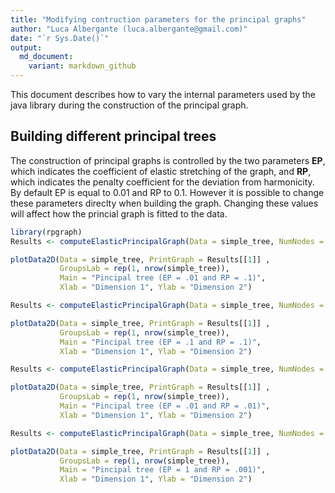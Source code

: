 ```yaml
---
title: "Modifying contruction parameters for the principal graphs"
author: "Luca Albergante (luca.albergante@gmail.com)"
date: "`r Sys.Date()`"
output:
  md_document:
    variant: markdown_github
---
```


This document describes how to vary the internal parameters used by the java library during the construction of the principal graph.

## Building different principal trees

The construction of principal graphs is controlled by the two parameters **EP**, which indicates the coefficient of elastic stretching of the graph, and **RP**, which indicates the penalty coefficient for the deviation from harmonicity. By default EP is equal to 0.01 and RP to 0.1. However it is possible to change these parameters direclty when building the graph. Changing these values will affect how the princial graph is fitted to the data.

```r
library(rpgraph)
Results <- computeElasticPrincipalGraph(Data = simple_tree, NumNodes = 20, Method = 'DefaultPrincipalTreeConfiguration')
```

```r
plotData2D(Data = simple_tree, PrintGraph = Results[[1]] ,
           GroupsLab = rep(1, nrow(simple_tree)),
           Main = "Pincipal tree (EP = .01 and RP = .1)",
           Xlab = "Dimension 1", Ylab = "Dimension 2")
```




```r
Results <- computeElasticPrincipalGraph(Data = simple_tree, NumNodes = 20, Method = 'DefaultPrincipalTreeConfiguration', EP = .1)
```


```r
plotData2D(Data = simple_tree, PrintGraph = Results[[1]] ,
           GroupsLab = rep(1, nrow(simple_tree)),
           Main = "Pincipal tree (EP = .1 and RP = .1)",
           Xlab = "Dimension 1", Ylab = "Dimension 2")
```



```r
Results <- computeElasticPrincipalGraph(Data = simple_tree, NumNodes = 20, Method = 'DefaultPrincipalTreeConfiguration', RP = .01)
```


```r
plotData2D(Data = simple_tree, PrintGraph = Results[[1]] ,
           GroupsLab = rep(1, nrow(simple_tree)),
           Main = "Pincipal tree (EP = .01 and RP = .01)",
           Xlab = "Dimension 1", Ylab = "Dimension 2")
```






```r
Results <- computeElasticPrincipalGraph(Data = simple_tree, NumNodes = 20, Method = 'DefaultPrincipalTreeConfiguration', EP = 1, RP = .001)
```


```r
plotData2D(Data = simple_tree, PrintGraph = Results[[1]] ,
           GroupsLab = rep(1, nrow(simple_tree)),
           Main = "Pincipal tree (EP = 1 and RP = .001)",
           Xlab = "Dimension 1", Ylab = "Dimension 2")
```





